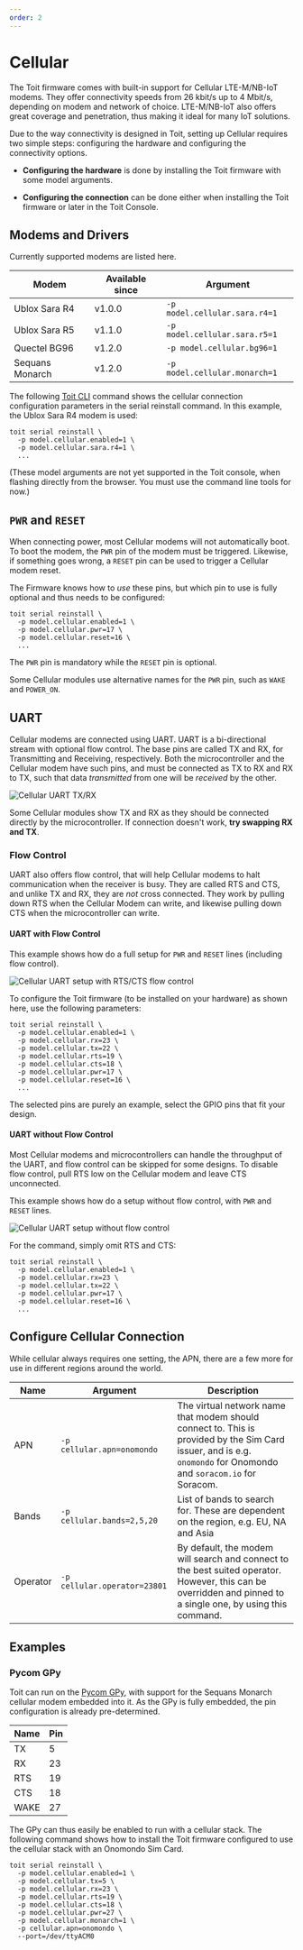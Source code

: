 ```yaml
---
order: 2
---
```



# Cellular

The Toit firmware comes with built-in support for Cellular LTE-M/NB-IoT modems. They offer connectivity speeds from 26 kbit/s up to 4 Mbit/s, depending on modem and network of choice.
LTE-M/NB-IoT also offers great coverage and penetration, thus making it ideal for many IoT solutions.

Due to the way connectivity is designed in Toit, setting up Cellular requires two simple steps: configuring the hardware and configuring the connectivity options.

- **Configuring the hardware** is done by installing the Toit firmware with some model arguments.

- **Configuring the connection** can be done either when installing the Toit firmware or later in the Toit Console.

## Modems and Drivers

Currently supported modems are listed here.

| Modem           | Available since | Argument                      |
| --------------- | --------------- | ----------------------------- |
| Ublox Sara R4   | v1.0.0          | `-p model.cellular.sara.r4=1` |
| Ublox Sara R5   | v1.1.0          | `-p model.cellular.sara.r5=1` |
| Quectel BG96    | v1.2.0          | `-p model.cellular.bg96=1`    |
| Sequans Monarch | v1.2.0          | `-p model.cellular.monarch=1` |

The following [Toit CLI](https://docs.toit.io/getstarted/installation) command shows the cellular connection configuration parameters in the serial reinstall command. In this example, the Ublox Sara R4 modem is used:

```shell
toit serial reinstall \
  -p model.cellular.enabled=1 \
  -p model.cellular.sara.r4=1 \
  ...
```

(These model arguments are not yet supported in the Toit console, when flashing directly from the browser.  You must
use the command line tools for now.)

## `PWR` and `RESET`

When connecting power, most Cellular modems will not automatically boot. To boot the modem, the `PWR` pin of the modem must be triggered. Likewise, if something goes wrong, a `RESET` pin can be used to trigger a Cellular modem reset.

The Firmware knows how to _use_ these pins, but which pin to use is fully optional and thus needs to be configured:

```shell
toit serial reinstall \
  -p model.cellular.enabled=1 \
  -p model.cellular.pwr=17 \
  -p model.cellular.reset=16 \
  ...
```

The `PWR` pin is mandatory while the `RESET` pin is optional.

<Note type="info">

Some Cellular modules use alternative names for the `PWR` pin, such as `WAKE` and `POWER_ON`.

</Note>

## UART

Cellular modems are connected using UART. UART is a bi-directional stream with optional flow control. The base pins are called TX and RX, for Transmitting and Receiving, respectively.
Both the microcontroller and the Cellular modem have such pins, and must be connected as TX to RX and RX to TX, such that data _transmitted_ from one will be _received_ by the other.

<img src={CellularUart} alt="Cellular UART TX/RX" />

<Note type="info">

Some Cellular modules show TX and RX as they should be connected directly by the microcontroller. If connection doesn't work, **try swapping RX and TX**.

</Note>

### Flow Control

UART also offers flow control, that will help Cellular modems to halt communication when the receiver is busy. They are called RTS and CTS,
and unlike TX and RX, they are _not_ cross connected. They work by pulling down RTS when the Cellular Modem can write, and likewise pulling down CTS when the microcontroller can write.

#### UART with Flow Control

This example shows how do a full setup for `PWR` and `RESET` lines (including flow control).

<img src={CellularUartFlowControl} alt="Cellular UART setup with RTS/CTS flow control" />

To configure the Toit firmware (to be installed on your hardware) as shown here, use the following parameters:

```shell
toit serial reinstall \
  -p model.cellular.enabled=1 \
  -p model.cellular.rx=23 \
  -p model.cellular.tx=22 \
  -p model.cellular.rts=19 \
  -p model.cellular.cts=18 \
  -p model.cellular.pwr=17 \
  -p model.cellular.reset=16 \
  ...
```

<Note type="info">

The selected pins are purely an example, select the GPIO pins that fit your design.

</Note>

#### UART without Flow Control

Most Cellular modems and microcontrollers can handle the throughput of the UART, and flow control can be skipped for some designs. To disable flow control,
pull RTS low on the Cellular modem and leave CTS unconnected.

This example shows how do a setup without flow control, with `PWR` and `RESET` lines.

<img src={CellularUartNoFlowControl} alt="Cellular UART setup without flow control" />

For the command, simply omit RTS and CTS:

```shell
toit serial reinstall \
  -p model.cellular.enabled=1 \
  -p model.cellular.rx=23 \
  -p model.cellular.tx=22 \
  -p model.cellular.pwr=17 \
  -p model.cellular.reset=16 \
  ...
```

## Configure Cellular Connection

While cellular always requires one setting, the APN, there are a few more for use in different regions around the world.

| Name     | Argument                     | Description                                                                                                                                                       |
| -------- | ---------------------------- | ----------------------------------------------------------------------------------------------------------------------------------------------------------------- |
| APN      | `-p cellular.apn=onomondo`   | The virtual network name that modem should connect to. This is provided by the Sim Card issuer, and is e.g. `onomondo` for Onomondo and `soracom.io` for Soracom. |
| Bands    | `-p cellular.bands=2,5,20`   | List of bands to search for. These are dependent on the region, e.g. EU, NA and Asia                                                                              |
| Operator | `-p cellular.operator=23801` | By default, the modem will search and connect to the best suited operator. However, this can be overridden and pinned to a single one, by using this command.     |

## Examples

### Pycom GPy

Toit can run on the [Pycom GPy](https://docs.pycom.io/datasheets/development/gpy/), with support for the Sequans Monarch cellular modem embedded into it.
As the GPy is fully embedded, the pin configuration is already pre-determined.

| Name | Pin |
| ---- | --- |
| TX   | 5   |
| RX   | 23  |
| RTS  | 19  |
| CTS  | 18  |
| WAKE | 27  |

The GPy can thus easily be enabled to run with a cellular stack. The following command shows how to install the Toit firmware configured to use the cellular stack with an Onomondo Sim Card.

```shell
toit serial reinstall \
  -p model.cellular.enabled=1 \
  -p model.cellular.tx=5 \
  -p model.cellular.rx=23 \
  -p model.cellular.rts=19 \
  -p model.cellular.cts=18 \
  -p model.cellular.pwr=27 \
  -p model.cellular.monarch=1 \
  -p cellular.apn=onomondo \
  --port=/dev/ttyACM0
```
